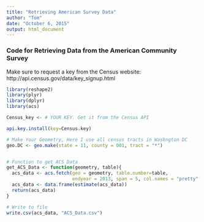 ```yaml
---
title: "Retrieving American Survey Data"
author: "Tom"
date: "October 6, 2015"
output: html_document
---
```


### Code for Retrieving Data from the American Community Survey

Make sure to request a key from the Census website: http://api.census.gov/data/key_signup.html


```r
library(reshape2)
library(plyr)
library(dplyr)
library(acs)

Census_key <- # YOUR KEY. Get it from the Census API

api.key.install(key=Census.key)

# Make Your Geometry, Here I use all census tracts in Washngton DC
geo.DC <- geo.make(state = 11, county = 001, tract = "*")


# Function to get ACS Data
get_ACS_Data <- function(geometry, table){
  acs_data <- acs.fetch(geo = geometry, table.number=table, 
                        endyear = 2013, span = 5, col.names = "pretty" )
  acs_data <- data.frame(estimate(acs_data))
  return(acs_data)
}

# Write to file
write.csv(acs_data, "ACS_Data.csv")
```


